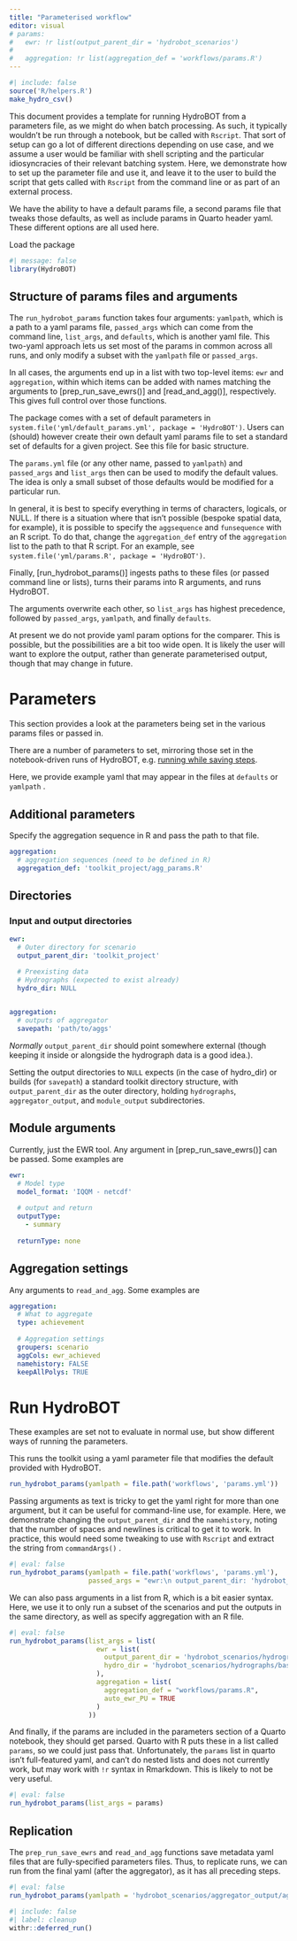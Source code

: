 ```yaml
---
title: "Parameterised workflow"
editor: visual
# params:
#   ewr: !r list(output_parent_dir = 'hydrobot_scenarios')
# 
#   aggregation: !r list(aggregation_def = 'workflows/params.R')
---
```


```r
#| include: false
source('R/helpers.R')
make_hydro_csv()
```

This document provides a template for running HydroBOT from a parameters file, as we might do when batch processing. As such, it typically wouldn't be run through a notebook, but be called with `Rscript`. That sort of setup can go a lot of different directions depending on use case, and we assume a user would be familiar with shell scripting and the particular idiosyncracies of their relevant batching system. Here, we demonstrate how to set up the parameter file and use it, and leave it to the user to build the script that gets called with `Rscript` from the command line or as part of an external process.

We have the ability to have a default params file, a second params file that tweaks those defaults, as well as include params in Quarto header yaml. These different options are all used here.

Load the package

```r
#| message: false
library(HydroBOT)
```

## Structure of params files and arguments

The `run_hydrobot_params` function takes four arguments: `yamlpath`, which is a path to a yaml params file, `passed_args` which can come from the command line, `list_args`, and `defaults`, which is another yaml file. This two-yaml approach lets us set most of the params in common across all runs, and only modify a subset with the `yamlpath` file or `passed_args`.

In all cases, the arguments end up in a list with two top-level items: `ewr` and `aggregation`, within which items can be added with names matching the arguments to \[prep_run_save_ewrs()\] and \[read_and_agg()\], respectively. This gives full control over those functions.

The package comes with a set of default parameters in `system.file('yml/default_params.yml', package = 'HydroBOT')`. Users can (should) however create their own default yaml params file to set a standard set of defaults for a given project. See this file for basic structure.

The `params.yml` file (or any other name, passed to `yamlpath`) and `passed_args` and `list_args` then can be used to modify the default values. The idea is only a small subset of those defaults would be modified for a particular run.

In general, it is best to specify everything in terms of characters, logicals, or NULL. If there is a situation where that isn't possible (bespoke spatial data, for example), it is possible to specify the `aggsequence` and `funsequence` with an R script. To do that, change the `aggregation_def` entry of the `aggregation` list to the path to that R script. For an example, see `system.file('yml/params.R', package = 'HydroBOT')`.

Finally, \[run_hydrobot_params()\] ingests paths to these files (or passed command line or lists), turns their params into R arguments, and runs HydroBOT.

::: callout-important
The arguments overwrite each other, so `list_args` has highest precedence, followed by `passed_args`, `yamlpath`, and finally `defaults`.
:::

::: callout-note
At present we do not provide yaml param options for the comparer. This is possible, but the possibilities are a bit too wide open. It is likely the user will want to explore the output, rather than generate parameterised output, though that may change in future.
:::

# Parameters

This section provides a look at the parameters being set in the various params files or passed in.

There are a number of parameters to set, mirroring those set in the notebook-driven runs of HydroBOT, e.g. [running while saving steps](workflow_save_steps.qmd).

Here, we provide example yaml that may appear in the files at `defaults` or `yamlpath` .

## Additional parameters

Specify the aggregation sequence in R and pass the path to that file.

``` yaml
aggregation:
  # aggregation sequences (need to be defined in R)
  aggregation_def: 'toolkit_project/agg_params.R'
```

## Directories

### Input and output directories

``` yaml
ewr:
  # Outer directory for scenario
  output_parent_dir: 'toolkit_project'

  # Preexisting data
  # Hydrographs (expected to exist already)
  hydro_dir: NULL
  

aggregation:
  # outputs of aggregator
  savepath: 'path/to/aggs'
```

*Normally* `output_parent_dir` should point somewhere external (though keeping it inside or alongside the hydrograph data is a good idea.).

Setting the output directories to `NULL` expects (in the case of hydro_dir) or builds (for `savepath`) a standard toolkit directory structure, with `output_parent_dir` as the outer directory, holding `hydrographs`, `aggregator_output`, and `module_output` subdirectories.

## Module arguments

Currently, just the EWR tool. Any argument in \[prep_run_save_ewrs()\] can be passed. Some examples are

``` yaml
ewr:
  # Model type
  model_format: 'IQQM - netcdf'
  
  # output and return
  outputType:
    - summary
  
  returnType: none
```

## Aggregation settings

Any arguments to `read_and_agg`. Some examples are

``` yaml
aggregation:
  # What to aggregate
  type: achievement
  
  # Aggregation settings
  groupers: scenario
  aggCols: ewr_achieved
  namehistory: FALSE
  keepAllPolys: TRUE
```

# Run HydroBOT

These examples are set not to evaluate in normal use, but show different ways of running the parameters.

This runs the toolkit using a yaml parameter file that modifies the default provided with HydroBOT.

```r
run_hydrobot_params(yamlpath = file.path('workflows', 'params.yml'))
```

Passing arguments as text is tricky to get the yaml right for more than one argument, but it can be useful for command-line use, for example. Here, we demonstrate changing the `output_parent_dir` and the `namehistory`, noting that the number of spaces and newlines is critical to get it to work. In practice, this would need some tweaking to use with `Rscript` and extract the string from `commandArgs()` .

```r
#| eval: false
run_hydrobot_params(yamlpath = file.path('workflows', 'params.yml'),
                    passed_args = "ewr:\n output_parent_dir: 'hydrobot_scenarios'\naggregation:\n namehistory: TRUE")
```

We can also pass arguments in a list from R, which is a bit easier syntax. Here, we use it to only run a subset of the scenarios and put the outputs in the same directory, as well as specify aggregation with an R file.

```r
#| eval: false
run_hydrobot_params(list_args = list(
                      ewr = list(
                        output_parent_dir = 'hydrobot_scenarios/hydrographs/base',
                        hydro_dir = 'hydrobot_scenarios/hydrographs/base'
                      ),
                      aggregation = list(
                        aggregation_def = "workflows/params.R",
                        auto_ewr_PU = TRUE
                      )
                    ))
```

And finally, if the params are included in the parameters section of a Quarto notebook, they should get parsed. Quarto with R puts these in a list called `params`, so we could just pass that. Unfortunately, the `params` list in quarto isn't full-featured yaml, and can't do nested lists and does not currently work, but may work with `!r` syntax in Rmarkdown. This is likely to not be very useful.

```r
#| eval: false
run_hydrobot_params(list_args = params)
```

## Replication

The `prep_run_save_ewrs` and `read_and_agg` functions save metadata yaml files that are fully-specified parameters files. Thus, to replicate runs, we can run from the final yaml (after the aggregator), as it has all preceding steps.

```r
#| eval: false
run_hydrobot_params(yamlpath = 'hydrobot_scenarios/aggregator_output/agg_metadata.yml')
```

```r
#| include: false
#| label: cleanup
withr::deferred_run()
```

